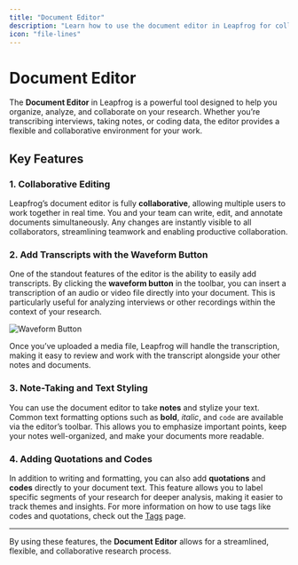 ```yaml
---
title: "Document Editor"
description: "Learn how to use the document editor in Leapfrog for collaborative research, note-taking, and coding."
icon: "file-lines"
---
```


# Document Editor

The **Document Editor** in Leapfrog is a powerful tool designed to help you organize, analyze, and collaborate on your research. Whether you’re transcribing interviews, taking notes, or coding data, the editor provides a flexible and collaborative environment for your work.

## Key Features

### 1. Collaborative Editing

Leapfrog’s document editor is fully **collaborative**, allowing multiple users to work together in real time. You and your team can write, edit, and annotate documents simultaneously. Any changes are instantly visible to all collaborators, streamlining teamwork and enabling productive collaboration.

### 2. Add Transcripts with the Waveform Button

One of the standout features of the editor is the ability to easily add transcripts. By clicking the **waveform button** in the toolbar, you can insert a transcription of an audio or video file directly into your document. This is particularly useful for analyzing interviews or other recordings within the context of your research.

![Waveform Button](/assets/docs/transcribe-clips/insert-transcript.svg)

Once you’ve uploaded a media file, Leapfrog will handle the transcription, making it easy to review and work with the transcript alongside your other notes and documents.

### 3. Note-Taking and Text Styling

You can use the document editor to take **notes** and stylize your text. Common text formatting options such as **bold**, _italic_, and `code` are available via the editor’s toolbar. This allows you to emphasize important points, keep your notes well-organized, and make your documents more readable.

### 4. Adding Quotations and Codes

In addition to writing and formatting, you can also add **quotations** and **codes** directly to your document text. This feature allows you to label specific segments of your research for deeper analysis, making it easier to track themes and insights. For more information on how to use tags like codes and quotations, check out the [Tags](./tags) page.

---

By using these features, the **Document Editor** allows for a streamlined, flexible, and collaborative research process.
